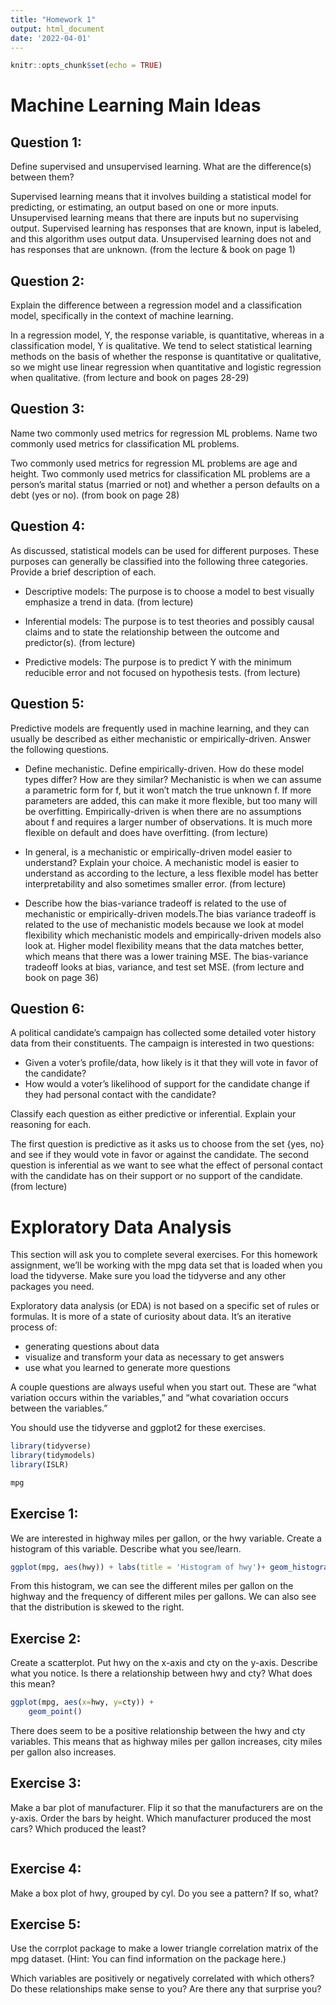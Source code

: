 ```yaml
---
title: "Homework 1"
output: html_document
date: '2022-04-01'
---
```


```r
knitr::opts_chunk$set(echo = TRUE)
```

# Machine Learning Main Ideas

## Question 1:
Define supervised and unsupervised learning. What are the difference(s) between them?

Supervised learning means that it involves building a statistical model for predicting, or estimating, an output based on one or more inputs. Unsupervised learning means that there are inputs but no supervising output. Supervised learning has responses that are known, input is labeled, and this algorithm uses output data. Unsupervised learning does not and has responses that are unknown. (from the lecture & book on page 1)


## Question 2:
Explain the difference between a regression model and a classification model, specifically in the context of machine learning.

In a regression model, Y, the response variable, is quantitative, whereas in a classification model, Y is qualitative. We tend to select statistical learning methods on the basis of whether the response is quantitative or qualitative, so we might use linear regression when quantitative and logistic regression when qualitative. (from lecture and book on pages 28-29)


## Question 3:
Name two commonly used metrics for regression ML problems. Name two commonly used metrics for classification ML problems.

Two commonly used metrics for regression ML problems are age and height. Two commonly used metrics for classification ML problems are a person’s marital status (married or not) and whether a person defaults on a debt (yes or no). (from book on page 28)


## Question 4:
As discussed, statistical models can be used for different purposes. These purposes can generally be classified into the following three categories. Provide a brief description of each.

* Descriptive models: The purpose is to choose a model to best visually emphasize a trend in data. (from lecture)

* Inferential models: The purpose is to test theories and possibly causal claims and to state the relationship between the outcome and predictor(s). (from lecture)

* Predictive models: The purpose is to predict Y with the minimum reducible error and not focused on hypothesis tests. (from lecture)


## Question 5:
Predictive models are frequently used in machine learning, and they can usually be described as either mechanistic or empirically-driven. Answer the following questions.

* Define mechanistic. Define empirically-driven. How do these model types differ? How are they similar? Mechanistic is when we can assume a parametric form for f, but it won’t match the true unknown f. If more parameters are added, this can make it more flexible, but too many will be overfitting. Empirically-driven is when there are no assumptions about f and requires a larger number of observations. It is much more flexible on default and does have overfitting. (from lecture)

* In general, is a mechanistic or empirically-driven model easier to understand? Explain your choice. A mechanistic model is easier to understand as according to the lecture, a less flexible model has better interpretability and also sometimes smaller error. (from lecture)

* Describe how the bias-variance tradeoff is related to the use of mechanistic or empirically-driven models.The bias variance tradeoff is related to the use of mechanistic models because we look at model flexibility which mechanistic models and empirically-driven models also look at. Higher model flexibility means that the data matches better, which means that there was a lower training MSE. The bias-variance tradeoff looks at  bias, variance, and test set MSE. (from lecture and book on page 36)


## Question 6:
A political candidate’s campaign has collected some detailed voter history data from their constituents. The campaign is interested in two questions:

* Given a voter’s profile/data, how likely is it that they will vote in favor of the candidate?
* How would a voter’s likelihood of support for the candidate change if they had personal contact with the candidate?

Classify each question as either predictive or inferential. Explain your reasoning for each.

The first question is predictive as it asks us to choose from the set {yes, no} and see if they would vote in favor or against the candidate. The second question is inferential as we want to see what the effect of personal contact with the candidate has on their support or no support of the candidate. (from lecture)


# Exploratory Data Analysis

This section will ask you to complete several exercises. For this homework assignment, we’ll be working with the mpg data set that is loaded when you load the tidyverse. Make sure you load the tidyverse and any other packages you need.

Exploratory data analysis (or EDA) is not based on a specific set of rules or formulas. It is more of a state of curiosity about data. It’s an iterative process of:

* generating questions about data
* visualize and transform your data as necessary to get answers
* use what you learned to generate more questions

A couple questions are always useful when you start out. These are “what variation occurs within the variables,” and “what covariation occurs between the variables.”

You should use the tidyverse and ggplot2 for these exercises.

```r
library(tidyverse)
library(tidymodels)
library(ISLR)
```
```r
mpg
```


## Exercise 1:
We are interested in highway miles per gallon, or the hwy variable. Create a histogram of this variable. Describe what you see/learn.

```r
ggplot(mpg, aes(hwy)) + labs(title = 'Histogram of hwy')+ geom_histogram()
```

From this histogram, we can see the different miles per gallon on the highway and the frequency of different miles per gallons. We can also see that the distribution is skewed to the right.

## Exercise 2:
Create a scatterplot. Put hwy on the x-axis and cty on the y-axis. Describe what you notice. Is there a relationship between hwy and cty? What does this mean?

```r
ggplot(mpg, aes(x=hwy, y=cty)) + 
    geom_point()
```

There does seem to be a positive relationship between the hwy and cty variables. This means that as highway miles per gallon increases, city miles per gallon also increases.

## Exercise 3:
Make a bar plot of manufacturer. Flip it so that the manufacturers are on the y-axis. Order the bars by height. Which manufacturer produced the most cars? Which produced the least?

```r

```


## Exercise 4:
Make a box plot of hwy, grouped by cyl. Do you see a pattern? If so, what?

## Exercise 5:
Use the corrplot package to make a lower triangle correlation matrix of the mpg dataset. (Hint: You can find information on the package here.)

Which variables are positively or negatively correlated with which others? Do these relationships make sense to you? Are there any that surprise you?